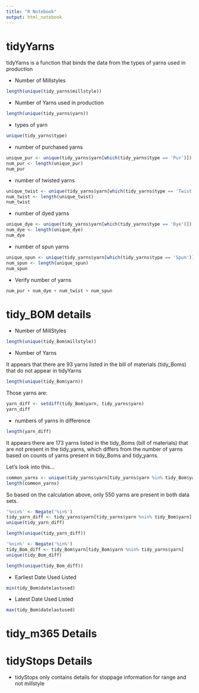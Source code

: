 ```yaml
---
title: "R Notebook"
output: html_notebook
---
```



# tidyYarns
tidyYarns is a function that binds the data from the types of yarns used in production

- Number of Millstyles
```r
length(unique(tidy_yarns$millstyle))
```

- Number of Yarns used in production 
```r
length(unique(tidy_yarns$yarn))
```

- types of yarn
```r
unique(tidy_yarns$type)
```

- number of purchased yarns
```r
unique_pur <- unique(tidy_yarns$yarn[which(tidy_yarns$type == 'Pur')])
num_pur <- length(unique_pur)
num_pur
```

- number of twisted yarns
```r
unique_twist <- unique(tidy_yarns$yarn[which(tidy_yarns$type == 'Twist')])
num_twist <- length(unique_twist)
num_twist
```

- number of dyed yarns
```r
unique_dye <- unique(tidy_yarns$yarn[which(tidy_yarns$type == 'Dye')])
num_dye <- length(unique_dye)
num_dye
```

- number of spun yarns 
```r
unique_spun <- unique(tidy_yarns$yarn[which(tidy_yarns$type == 'Spun')])
num_spun <- length(unique_spun)
num_spun
```

- Verify number of yarns
```r
num_pur + num_dye + num_twist + num_spun
```

# tidy_BOM details

- Number of MillStyles
```r
length(unique(tidy_Bom$millstyle))
```

- Number of Yarns

It appears that there are 93 yarns listed in the bill of materials (tidy_Boms) that do not appear in tidyYarns
```r
length(unique(tidy_Bom$yarn))
```

Those yarns are:
```r
yarn_diff <- setdiff(tidy_Bom$yarn, tidy_yarns$yarn)
yarn_diff
```

- numbers of yarns in difference
```r
length(yarn_diff)
```

It appears there are 173 yarns listed in the tidy_Boms (bill of materials) that are not present in the tidy_yarns, which differs from the number of yarns based on counts of yarns present in tidy_Boms and tidy_yarns.

Let's look into this...

```r
common_yarns <- unique(tidy_yarns$yarn[tidy_yarns$yarn %in% tidy_Bom$yarn])
length(common_yarns)
```

So based on the calculation above, only 550 yarns are present in both data sets.

```r
'%nin%' <- Negate('%in%')
tidy_yarn_diff <- tidy_yarns$yarn[tidy_yarns$yarn %nin% tidy_Bom$yarn]
unique(tidy_yarn_diff)
```
```r
length(unique(tidy_yarn_diff))
```


```r
'%nin%' <- Negate('%in%')
tidy_Bom_diff <- tidy_Bom$yarn[tidy_Bom$yarn %nin% tidy_yarns$yarn]
unique(tidy_Bom_diff)
```
```r
length(unique(tidy_Bom_diff))
```





- Earliest Date Used Listed
```r
min(tidy_Bom$datelastused)
```

- Latest Date Used Listed
```r
max(tidy_Bom$datelastused)
```

# tidy_m365 Details




# tidyStops Details

- tidyStops only contains details for stoppage information for range and not millstyle

